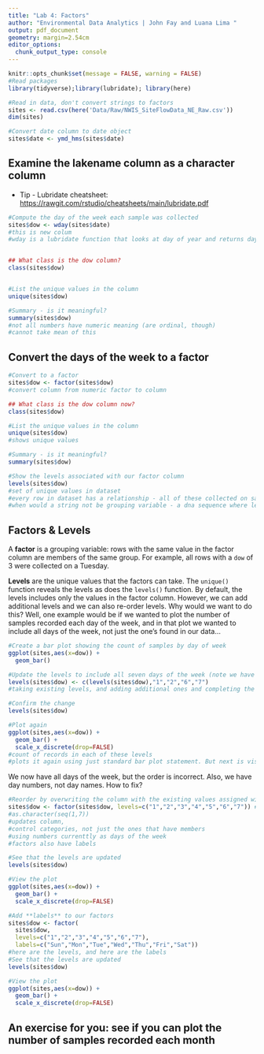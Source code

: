 ```yaml
---
title: "Lab 4: Factors"
author: "Environmental Data Analytics | John Fay and Luana Lima "
output: pdf_document
geometry: margin=2.54cm
editor_options: 
  chunk_output_type: console
---
```



```r
knitr::opts_chunk$set(message = FALSE, warning = FALSE)
#Read packages
library(tidyverse);library(lubridate); library(here)

#Read in data, don't convert strings to factors
sites <- read.csv(here('Data/Raw/NWIS_SiteFlowData_NE_Raw.csv'))
dim(sites)

#Convert date column to date object
sites$date <- ymd_hms(sites$date)

```


## Examine the lakename column as a character column
* Tip - Lubridate cheatsheet: <https://rawgit.com/rstudio/cheatsheets/main/lubridate.pdf>
```r

#Compute the day of the week each sample was collected
sites$dow <- wday(sites$date)
#this is new colum 
#wday is a lubridate function that looks at day of year and returns day of the week


## What class is the dow column?
class(sites$dow)


#List the unique values in the column
unique(sites$dow)

#Summary - is it meaningful?
summary(sites$dow)
#not all numbers have numeric meaning (are ordinal, though)
#cannot take mean of this
```

## Convert the days of the week to a factor
```r

#Convert to a factor
sites$dow <- factor(sites$dow)
#convert column from numeric factor to column

## What class is the dow column now?
class(sites$dow)

#List the unique values in the column
unique(sites$dow)
#shows unique values

#Summary - is it meaningful?
summary(sites$dow)

#Show the levels associated with our factor column
levels(sites$dow)
#set of unique values in dataset
#every row in dataset has a relationship - all of these collected on same day, for example (factor is a grouping variable)
#when would a string not be grouping variable - a dna sequence where letters mean something, would be an example
```

## Factors & Levels
A **factor** is a grouping variable: rows with the same value in the factor column are members of the same group. For example, all rows with a `dow` of 3 were collected on a Tuesday.

**Levels** are the unique values that the factors can take. The `unique()` function reveals the levels as does the `levels()` function. By default, the levels includes only the values in the factor column. However, we can add additional levels and we can also re-order levels. Why would we want to do this? Well, one example would be if we wanted to plot the number of samples recorded each day of the week, and in that plot we wanted to include all days of the week, not just the one's found in our data...

```r
#Create a bar plot showing the count of samples by day of week
ggplot(sites,aes(x=dow)) +
  geom_bar()
```



```r
#Update the levels to include all seven days of the week (note we have to start with existing levels)
levels(sites$dow) <- c(levels(sites$dow),"1","2","6","7")
#taking existing levels, and adding additional ones and completing the set

#Confirm the change
levels(sites$dow)

#Plot again
ggplot(sites,aes(x=dow)) +
  geom_bar() + 
  scale_x_discrete(drop=FALSE)
#count of records in each of these levels
#plots it again using just standard bar plot statement. But next is visualization. - use scales, which override defaults. If you have levels that have no members, dont drop them
```

We now have all days of the week, but the order is incorrect. Also, we have day numbers, not day names. How to fix?
```r

#Reorder by overwriting the column with the existing values assigned with a new order of levels
sites$dow <- factor(sites$dow, levels=c("1","2","3","4","5","6","7")) #Or... as.character(seq(1,7))
#as.character(seq(1,7))
#updates column,
#control categories, not just the ones that have members
#using numbers currenttly as days of the week
#factors also have labels

#See that the levels are updated
levels(sites$dow)

#View the plot
ggplot(sites,aes(x=dow)) +
  geom_bar() + 
  scale_x_discrete(drop=FALSE)

#Add **labels** to our factors
sites$dow <- factor(
  sites$dow, 
  levels=c("1","2","3","4","5","6","7"),
  labels=c("Sun","Mon","Tue","Wed","Thu","Fri","Sat"))
#here are the levels, and here are the labels
#See that the levels are updated
levels(sites$dow)

#View the plot
ggplot(sites,aes(x=dow)) +
  geom_bar() + 
  scale_x_discrete(drop=FALSE)
```

## An exercise for you: see if you can plot the number of samples recorded each month